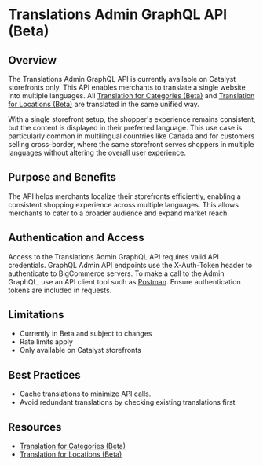 # Translations Admin GraphQL API (Beta)

## Overview
The Translations Admin GraphQL API is currently available on Catalyst storefronts only. This API enables merchants to translate a single website into multiple languages. All [Translation for Categories (Beta)](/docs/store-operations/translations/categories.mdx) and [Translation for Locations (Beta)](/docs/store-operations/translations/locations.mdx) are translated in the same unified way.

With a single storefront setup, the shopper's experience remains consistent, but the content is displayed in their preferred language. This use case is particularly common in multilingual countries like Canada and for customers selling cross-border, where the same storefront serves shoppers in multiple languages without altering the overall user experience.

## Purpose and Benefits
The API helps merchants localize their storefronts efficiently, enabling a consistent shopping experience across multiple languages. This allows merchants to cater to a broader audience and expand market reach.

## Authentication and Access
Access to the Translations Admin GraphQL API requires valid API credentials. GraphQL Admin API endpoints use the X-Auth-Token header to authenticate to BigCommerce servers. To make a call to the Admin GraphQL, use an API client tool such as [Postman](https://www.postman.com/). Ensure authentication tokens are included in requests.

## Limitations

* Currently in Beta and subject to changes
* Rate limits apply
* Only available on Catalyst storefronts

## Best Practices
* Cache translations to minimize API calls.
* Avoid redundant translations by checking existing translations first

## Resources
* [Translation for Categories (Beta)](/docs/store-operations/translations/categories.mdx)
* [Translation for Locations (Beta)](/docs/store-operations/translations/locations.mdx)
